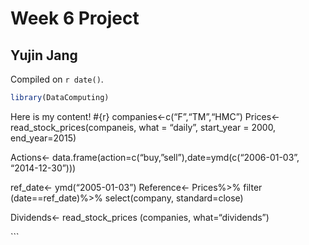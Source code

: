 # Week 6 Project

## Yujin Jang

<!-- leave this material as is -->
Compiled on `r date()`.

```r
library(DataComputing)
```
<!-- put your content after this line -->

Here is my content!
#{r}
companies<-c("F","TM","HMC")
Prices<- read_stock_prices(companeis, what = "daily", start_year = 2000, end_year=2015)

Actions<- data.frame(action=c("buy,"sell"),date=ymd(c("2006-01-03", "2014-12-30")))

ref_date<- ymd("2005-01-03")
Reference<- Prices%>% filter (date==ref_date)%>%
  select(company, standard=close)
  
Dividends<- read_stock_prices (companies, what="dividends")

```
